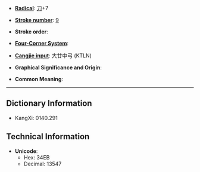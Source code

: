 * '''[[Wiktionary:Chinese radical index| Radical]]''': [[Wiktionary:Chinese radical index 刀|刀]]+7

* '''[[Wiktionary:Chinese total strokes index|Stroke number]]''': [[Wiktionary:Chinese total strokes index 9|9]]

* '''Stroke order''': 

* '''[[Wiktionary:Chinese four corner index|Four-Corner System]]''': 

* '''[[Wiktionary:Chinese Cangjie index|Cangjie input]]''': 大廿中弓 (KTLN)

* '''Graphical Significance and Origin''': 

* '''Common Meaning''': 

----

== Dictionary Information ==

* KangXi: 0140.291

== Technical Information ==

* '''Unicode''':
** Hex: 34EB
** Decimal: 13547